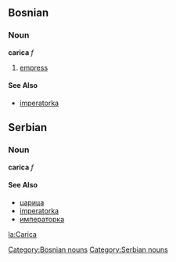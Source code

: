 ==Bosnian==
===Noun===
'''carica''' ''f''
#[[empress]]
====See Also====
*[[imperatorka]]
[[Category:Bosnian nouns]]

==Serbian==
===Noun===
'''carica''' ''f''
====See Also====
*[[царица]]
*[[imperatorka]]
*[[императорка]]
[[Category:Serbian nouns]]

[[la:Carica]]